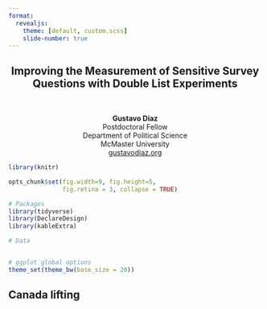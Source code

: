 ```yaml
---
format:
  revealjs:
    theme: [default, custom.scss]
    slide-number: true
---
```



::: {style="text-align: center"}
## Improving the Measurement of Sensitive Survey Questions with Double List Experiments{.center background-color="#7A003C"}

&nbsp;


**Gustavo Diaz**   
Postdoctoral Fellow  
Department of Political Science  
McMaster University  
[gustavodiaz.org](https://gustavodiaz.org/)
:::

```r
library(knitr)

opts_chunk$set(fig.width=9, fig.height=5, 
               fig.retina = 3, collapse = TRUE)
```

```r
# Packages
library(tidyverse)
library(DeclareDesign)
library(kableExtra)

# Data


# ggplot global options
theme_set(theme_bw(base_size = 20))
```


## Canada lifting
